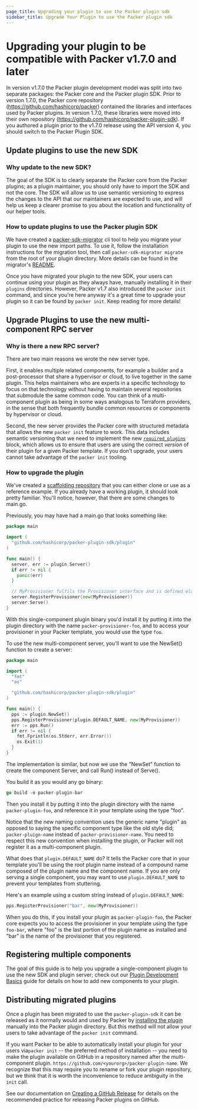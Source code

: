 ```yaml
---
page_title: Upgrading your plugin to use the Packer plugin sdk
sidebar_title: Upgrade Your Plugin to use the Packer plugin sdk
---
```


# Upgrading your plugin to be compatible with Packer v1.7.0 and later

In version v1.7.0 the Packer plugin development model was split into two separate packages: the Packer core
and the Packer plugin SDK. Prior to version 1.7.0, the Packer core repository (https://github.com/hashicorp/packer) contained the libraries and interfaces used by Packer plugins. In version 1.7.0, these libraries were moved into their own repository (https://github.com/hashicorp/packer-plugin-sdk). If you authored a plugin prior to the v1.7.0 release using the API version 4, you should switch to the Packer Plugin SDK.

## Update plugins to use the new SDK

### Why update to the new SDK?

The goal of the SDK is to clearly separate the Packer core from the Packer plugins; as a plugin maintainer, you should only have to import the SDK and not the core. The SDK will allow us to use semantic versioning to express the changes to the API that our maintainers are expected to use, and will help us keep a clearer promise to you about the location and functionality of our helper tools.

### How to update plugins to use the Packer plugin SDK

We have created a [packer-sdk-migrator](https://github.com/hashicorp/packer-sdk-migrator) cli tool to help you migrate your plugin to use the new import paths. To use it, follow the installation instructions for the migration tool, then call `packer-sdk-migrator migrate` from the root of your plugin directory. More details can be found in the migrator's [README](https://github.com/hashicorp/packer-sdk-migrator/blob/main/README.md).

Once you have migrated your plugin to the new SDK, your users can continue using your plugin as they always have, manually installing it in their `plugins` directories. However, Packer v1.7 also introduced the `packer init` command, and since you're here anyway it's a great time to upgrade your plugin so it can be found by `packer init`. Keep reading for more details!

## Upgrade Plugins to use the new multi-component RPC server

### Why is there a new RPC server?

There are two main reasons we wrote the new server type.

First, it enables multiple related components, for example a builder and a post-processor that share a hypervisor or cloud, to live together in the same plugin. This helps maintainers who are experts in a specific technology to focus on that technology without having to maintain several repositories that submodule the same common code. You can think of a multi-component plugin as being in some ways analogous to Terraform providers, in the sense that both frequently bundle common resources or components by hypervisor or cloud.

Second, the new server provides the Packer core with structured metadata that allows the new `packer init` feature to work. This data includes semantic versioning that we need to implement the new [`required_plugins`](/docs/templates/hcl_templates/blocks/packer#specifying-plugin-requirements) block, which allows us to ensure that users are using the correct _version_ of their plugin for a given Packer template. If you don't upgrade, your users cannot take advantage of the `packer init` tooling.

### How to upgrade the plugin

We've created a [scaffolding repository](https://github.com/hashicorp/packer-plugin-scaffolding/) that you can either clone or use as a reference example. If you already have a working plugin, it should look pretty familiar. You'll notice, however, that there are some changes to main.go.

Previously, you may have had a main.go that looks something like:

```go
package main

import (
  "github.com/hashicorp/packer-plugin-sdk/plugin"
)

func main() {
  server, err := plugin.Server()
  if err != nil {
    panic(err)
  }

  // MyProvisioner fulfils the Provisioner interface and is defined elsewhere
  server.RegisterProvisioner(new(MyProvisioner))
  server.Serve()
}

```

With this single-component plugin binary you'd install it by putting it into the plugin directory with the name `packer-provisioner-foo`, and to access your provisioner in your Packer template, you would use the type `foo`.


To use the new multi-component server, you'll want to use the NewSet() function to create a server:

```go
package main

import (
  "fmt"
  "os"

  "github.com/hashicorp/packer-plugin-sdk/plugin"
)

func main() {
  pps := plugin.NewSet()
  pps.RegisterProvisioner(plugin.DEFAULT_NAME, new(MyProvisioner))
  err := pps.Run()
  if err != nil {
    fmt.Fprintln(os.Stderr, err.Error())
    os.Exit(1)
  }
}

```

The implementation is similar, but now we use the "NewSet" function to create the component Server, and call Run() instead of Serve().

You build it as you would any go binary:

```go
go build -o packer-plugin-bar
```

Then you install it by putting it into the plugin directory with the name `packer-plugin-foo`, and reference it in your template using the type "foo".

Notice that the new naming convention uses the generic name "plugin" as opposed to saying the specific component type like the old style did; `packer-pluign-name` instead of `packer-provisioner-name`. You need to respect this new convention when installing the plugin, or Packer will not register it as a multi-component plugin.

What does that `plugin.DEFAULT_NAME` do? It tells the Packer core that in your template you'll be using the root plugin name instead of a compound name composed of the plugin name and the component name. If you are only serving a single component, you may want to use `plugin.DEFAULT_NAME` to prevent your templates from stuttering.

Here's an example using a custom string instead of `plugin.DEFAULT_NAME`:

```go
pps.RegisterProvisioner("bar", new(MyProvisioner))
```

When you do this, if you install your plugin as `packer-plugin-foo`, the Packer core expects you to access the provisioner in your template using the type `foo-bar`, where "foo" is the last portion of the plugin name as installed and "bar" is the name of the provisioner that you registered.

## Registering multiple components

The goal of this guide is to help you upgrade a single-component plugin to use the new SDK and plugin server; check out our [Plugin Development Basics](/docs/plugins/creation#plugin-development-basics) guide for details on how to add new components to your plugin.

## Distributing migrated plugins

Once a plugin has been migrated to use the `packer-plugin-sdk` it can be released as it normally would and used by Packer by [installing the plugin](/docs/plugins#installing-plugins) manually into the Packer plugin directory. But this method will not allow your users to take advantage of the `packer init` command.

If you want Packer to be able to automatically install your plugin for your users via`packer init` -- the preferred method of installation -- you need to make the plugin available on GitHub in a repository named after the multi-component plugin. `https://github.com/<yourorg>/packer-plugin-name`. We recognize that this may require you to rename or fork your plugin repository, but we think that it is worth the inconvenience to reduce ambiguity in the `init` call.

See our documentation on [Creating a GitHub Release](/docs/plugins/creation#creating-a-github-release) for details on the recommended practice for releasing Packer plugins on GitHub.


